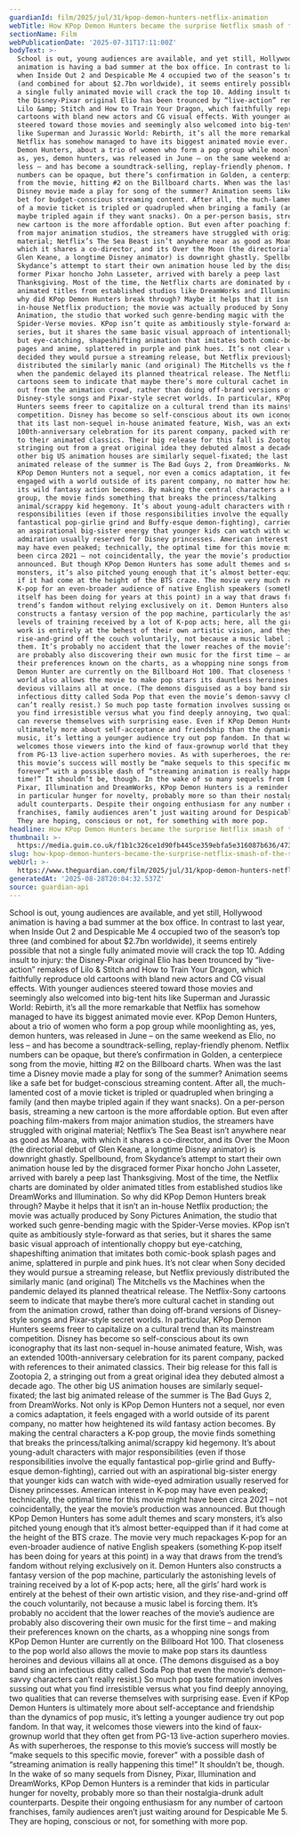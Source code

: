 ```yaml
---
guardianId: film/2025/jul/31/kpop-demon-hunters-netflix-animation
webTitle: How KPop Demon Hunters became the surprise Netflix smash of the summer
sectionName: Film
webPublicationDate: '2025-07-31T17:11:00Z'
bodyText: >-
  School is out, young audiences are available, and yet still, Hollywood
  animation is having a bad summer at the box office. In contrast to last year,
  when Inside Out 2 and Despicable Me 4 occupied two of the season’s top three
  (and combined for about $2.7bn worldwide), it seems entirely possible that not
  a single fully animated movie will crack the top 10. Adding insult to injury:
  the Disney-Pixar original Elio has been trounced by “live-action” remakes of
  Lilo &amp; Stitch and How to Train Your Dragon, which faithfully reproduce old
  cartoons with bland new actors and CG visual effects. With younger audiences
  steered toward those movies and seemingly also welcomed into big-tent hits
  like Superman and Jurassic World: Rebirth, it’s all the more remarkable that
  Netflix has somehow managed to have its biggest animated movie ever. KPop
  Demon Hunters, about a trio of women who form a pop group while moonlighting
  as, yes, demon hunters, was released in June – on the same weekend as Elio, no
  less – and has become a soundtrack-selling, replay-friendly phenom. Netflix
  numbers can be opaque, but there’s confirmation in Golden, a centerpiece song
  from the movie, hitting #2 on the Billboard charts. When was the last time a
  Disney movie made a play for song of the summer? Animation seems like a safe
  bet for budget-conscious streaming content. After all, the much-lamented cost
  of a movie ticket is tripled or quadrupled when bringing a family (and then
  maybe tripled again if they want snacks). On a per-person basis, streaming a
  new cartoon is the more affordable option. But even after poaching film-makers
  from major animation studios, the streamers have struggled with original
  material; Netflix’s The Sea Beast isn’t anywhere near as good as Moana, with
  which it shares a co-director, and its Over the Moon (the directorial debut of
  Glen Keane, a longtime Disney animator) is downright ghastly. Spellbound, from
  Skydance’s attempt to start their own animation house led by the disgraced
  former Pixar honcho John Lasseter, arrived with barely a peep last
  Thanksgiving. Most of the time, the Netflix charts are dominated by older
  animated titles from established studios like DreamWorks and Illumination. So
  why did KPop Demon Hunters break through? Maybe it helps that it isn’t an
  in-house Netflix production; the movie was actually produced by Sony Pictures
  Animation, the studio that worked such genre-bending magic with the
  Spider-Verse movies. KPop isn’t quite as ambitiously style-forward as that
  series, but it shares the same basic visual approach of intentionally choppy
  but eye-catching, shapeshifting animation that imitates both comic-book splash
  pages and anime, splattered in purple and pink hues. It’s not clear when Sony
  decided they would pursue a streaming release, but Netflix previously
  distributed the similarly manic (and original) The Mitchells vs the Machines
  when the pandemic delayed its planned theatrical release. The Netflix-Sony
  cartoons seem to indicate that maybe there’s more cultural cachet in standing
  out from the animation crowd, rather than doing off-brand versions of
  Disney-style songs and Pixar-style secret worlds. In particular, KPop Demon
  Hunters seems freer to capitalize on a cultural trend than its mainstream
  competition. Disney has become so self-conscious about its own iconography
  that its last non-sequel in-house animated feature, Wish, was an extended
  100th-anniversary celebration for its parent company, packed with references
  to their animated classics. Their big release for this fall is Zootopia 2, a
  stringing out from a great original idea they debuted almost a decade ago. The
  other big US animation houses are similarly sequel-fixated; the last big
  animated release of the summer is The Bad Guys 2, from DreamWorks. Not only is
  KPop Demon Hunters not a sequel, nor even a comics adaptation, it feels
  engaged with a world outside of its parent company, no matter how heightened
  its wild fantasy action becomes. By making the central characters a K-pop
  group, the movie finds something that breaks the princess/talking
  animal/scrappy kid hegemony. It’s about young-adult characters with major
  responsibilities (even if those responsibilities involve the equally
  fantastical pop-girlie grind and Buffy-esque demon-fighting), carried out with
  an aspirational big-sister energy that younger kids can watch with wide-eyed
  admiration usually reserved for Disney princesses. American interest in K-pop
  may have even peaked; technically, the optimal time for this movie might have
  been circa 2021 – not coincidentally, the year the movie’s production was
  announced. But though KPop Demon Hunters has some adult themes and scary
  monsters, it’s also pitched young enough that it’s almost better-equipped than
  if it had come at the height of the BTS craze. The movie very much repackages
  K-pop for an even-broader audience of native English speakers (something K-pop
  itself has been doing for years at this point) in a way that draws from the
  trend’s fandom without relying exclusively on it. Demon Hunters also
  constructs a fantasy version of the pop machine, particularly the astonishing
  levels of training received by a lot of K-pop acts; here, all the girls’ hard
  work is entirely at the behest of their own artistic vision, and they
  rise-and-grind off the couch voluntarily, not because a music label is forcing
  them. It’s probably no accident that the lower reaches of the movie’s audience
  are probably also discovering their own music for the first time – and making
  their preferences known on the charts, as a whopping nine songs from KPop
  Demon Hunter are currently on the Billboard Hot 100. That closeness to the pop
  world also allows the movie to make pop stars its dauntless heroines and
  devious villains all at once. (The demons disguised as a boy band sing an
  infectious ditty called Soda Pop that even the movie’s demon-savvy characters
  can’t really resist.) So much pop taste formation involves sussing out what
  you find irresistible versus what you find deeply annoying, two qualities that
  can reverse themselves with surprising ease. Even if KPop Demon Hunters is
  ultimately more about self-acceptance and friendship than the dynamics of pop
  music, it’s letting a younger audience try out pop fandom. In that way, it
  welcomes those viewers into the kind of faux-grownup world that they often get
  from PG-13 live-action superhero movies. As with superheroes, the response to
  this movie’s success will mostly be “make sequels to this specific movie,
  forever” with a possible dash of “streaming animation is really happening this
  time!” It shouldn’t be, though. In the wake of so many sequels from Disney,
  Pixar, Illumination and DreamWorks, KPop Demon Hunters is a reminder that kids
  in particular hunger for novelty, probably more so than their nostalgia-drunk
  adult counterparts. Despite their ongoing enthusiasm for any number of cartoon
  franchises, family audiences aren’t just waiting around for Despicable Me 5.
  They are hoping, conscious or not, for something with more pop.
headline: How KPop Demon Hunters became the surprise Netflix smash of the summer
thumbnail: >-
  https://media.guim.co.uk/f1b1c326ce1d90fb445ce359ebfa5e316087b636/473_0_1004_804/500.jpg
slug: how-kpop-demon-hunters-became-the-surprise-netflix-smash-of-the-summer
webUrl: >-
  https://www.theguardian.com/film/2025/jul/31/kpop-demon-hunters-netflix-animation
generatedAt: '2025-08-28T20:04:32.537Z'
source: guardian-api
---
```

School is out, young audiences are available, and yet still, Hollywood animation is having a bad summer at the box office. In contrast to last year, when Inside Out 2 and Despicable Me 4 occupied two of the season’s top three (and combined for about $2.7bn worldwide), it seems entirely possible that not a single fully animated movie will crack the top 10. Adding insult to injury: the Disney-Pixar original Elio has been trounced by “live-action” remakes of Lilo &amp; Stitch and How to Train Your Dragon, which faithfully reproduce old cartoons with bland new actors and CG visual effects. With younger audiences steered toward those movies and seemingly also welcomed into big-tent hits like Superman and Jurassic World: Rebirth, it’s all the more remarkable that Netflix has somehow managed to have its biggest animated movie ever. KPop Demon Hunters, about a trio of women who form a pop group while moonlighting as, yes, demon hunters, was released in June – on the same weekend as Elio, no less – and has become a soundtrack-selling, replay-friendly phenom. Netflix numbers can be opaque, but there’s confirmation in Golden, a centerpiece song from the movie, hitting #2 on the Billboard charts. When was the last time a Disney movie made a play for song of the summer? Animation seems like a safe bet for budget-conscious streaming content. After all, the much-lamented cost of a movie ticket is tripled or quadrupled when bringing a family (and then maybe tripled again if they want snacks). On a per-person basis, streaming a new cartoon is the more affordable option. But even after poaching film-makers from major animation studios, the streamers have struggled with original material; Netflix’s The Sea Beast isn’t anywhere near as good as Moana, with which it shares a co-director, and its Over the Moon (the directorial debut of Glen Keane, a longtime Disney animator) is downright ghastly. Spellbound, from Skydance’s attempt to start their own animation house led by the disgraced former Pixar honcho John Lasseter, arrived with barely a peep last Thanksgiving. Most of the time, the Netflix charts are dominated by older animated titles from established studios like DreamWorks and Illumination. So why did KPop Demon Hunters break through? Maybe it helps that it isn’t an in-house Netflix production; the movie was actually produced by Sony Pictures Animation, the studio that worked such genre-bending magic with the Spider-Verse movies. KPop isn’t quite as ambitiously style-forward as that series, but it shares the same basic visual approach of intentionally choppy but eye-catching, shapeshifting animation that imitates both comic-book splash pages and anime, splattered in purple and pink hues. It’s not clear when Sony decided they would pursue a streaming release, but Netflix previously distributed the similarly manic (and original) The Mitchells vs the Machines when the pandemic delayed its planned theatrical release. The Netflix-Sony cartoons seem to indicate that maybe there’s more cultural cachet in standing out from the animation crowd, rather than doing off-brand versions of Disney-style songs and Pixar-style secret worlds. In particular, KPop Demon Hunters seems freer to capitalize on a cultural trend than its mainstream competition. Disney has become so self-conscious about its own iconography that its last non-sequel in-house animated feature, Wish, was an extended 100th-anniversary celebration for its parent company, packed with references to their animated classics. Their big release for this fall is Zootopia 2, a stringing out from a great original idea they debuted almost a decade ago. The other big US animation houses are similarly sequel-fixated; the last big animated release of the summer is The Bad Guys 2, from DreamWorks. Not only is KPop Demon Hunters not a sequel, nor even a comics adaptation, it feels engaged with a world outside of its parent company, no matter how heightened its wild fantasy action becomes. By making the central characters a K-pop group, the movie finds something that breaks the princess/talking animal/scrappy kid hegemony. It’s about young-adult characters with major responsibilities (even if those responsibilities involve the equally fantastical pop-girlie grind and Buffy-esque demon-fighting), carried out with an aspirational big-sister energy that younger kids can watch with wide-eyed admiration usually reserved for Disney princesses. American interest in K-pop may have even peaked; technically, the optimal time for this movie might have been circa 2021 – not coincidentally, the year the movie’s production was announced. But though KPop Demon Hunters has some adult themes and scary monsters, it’s also pitched young enough that it’s almost better-equipped than if it had come at the height of the BTS craze. The movie very much repackages K-pop for an even-broader audience of native English speakers (something K-pop itself has been doing for years at this point) in a way that draws from the trend’s fandom without relying exclusively on it. Demon Hunters also constructs a fantasy version of the pop machine, particularly the astonishing levels of training received by a lot of K-pop acts; here, all the girls’ hard work is entirely at the behest of their own artistic vision, and they rise-and-grind off the couch voluntarily, not because a music label is forcing them. It’s probably no accident that the lower reaches of the movie’s audience are probably also discovering their own music for the first time – and making their preferences known on the charts, as a whopping nine songs from KPop Demon Hunter are currently on the Billboard Hot 100. That closeness to the pop world also allows the movie to make pop stars its dauntless heroines and devious villains all at once. (The demons disguised as a boy band sing an infectious ditty called Soda Pop that even the movie’s demon-savvy characters can’t really resist.) So much pop taste formation involves sussing out what you find irresistible versus what you find deeply annoying, two qualities that can reverse themselves with surprising ease. Even if KPop Demon Hunters is ultimately more about self-acceptance and friendship than the dynamics of pop music, it’s letting a younger audience try out pop fandom. In that way, it welcomes those viewers into the kind of faux-grownup world that they often get from PG-13 live-action superhero movies. As with superheroes, the response to this movie’s success will mostly be “make sequels to this specific movie, forever” with a possible dash of “streaming animation is really happening this time!” It shouldn’t be, though. In the wake of so many sequels from Disney, Pixar, Illumination and DreamWorks, KPop Demon Hunters is a reminder that kids in particular hunger for novelty, probably more so than their nostalgia-drunk adult counterparts. Despite their ongoing enthusiasm for any number of cartoon franchises, family audiences aren’t just waiting around for Despicable Me 5. They are hoping, conscious or not, for something with more pop.
